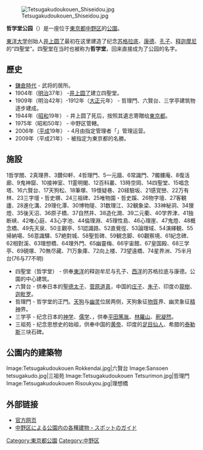 {{coord|35|43|20|N|139|40|27|E|display=title}}
[[File:Tetsugakudoukouen_Shiseidou.jpg|thumb]]

'''哲学堂公园'''（{{jpn|j=哲学堂公園|hg=てつがくどうこうえん|rm=Tetsugakudō Kōen}}）是一座位于[[東京都|東京都]][[中野区|中野区]]的[[公園|公園]]。

[[東洋大学|東洋大学]]创始人[[井上圆了|井上圆了]]最初在这里建造了纪念[[苏格拉底|苏格拉底]]、[[康德|康德]]、[[孔子|孔子]]、[[释迦摩尼|释迦摩尼]]的“四聖堂”。四聖堂在当时也被称为'''哲学堂'''，回来直接成为了公园的名字。

== 歷史 ==
*[[鎌倉時代|鎌倉時代]] - 武将{{Tsl|ja|和田義盛|和田義盛}}的居所。
*1904年（[[明治|明治]]37年） -[[井上圆了|井上圆了]]建立四聖堂。
*1909年（明治42年）-1912年（[[大正|大正]]元年） - 哲理門、六賢台、三学亭建筑物逐步建成。
*1944年（[[昭和|昭和]]19年） - 井上圆了死后，按照其遺志寄贈给[[東京都|東京都]]。
*1975年（昭和50年） - 中野区管轄。
*2006年（[[平成|平成]]19年） - 4月由指定管理者「{{lang|ja|日本体育施設グループ}}」管理运营。
*2009年（平成21年） - 被指定为東京都的名勝。

== 施設 ==
1哲学關、2真理界、3鑽仰軒、4哲理門、5一元牆、6常識門、7髑髏庵、8復活廊、9鬼神窟、10接神室、11霊明閣、12百科叢、13時空岡、14四聖堂、15唱念塔、16六賢台、17天狗松、18筆塚、19懷疑巷、20経驗坂、21感覚巒、22万有林、23三字壇・哲史塀、24三祖碑、25唯物園・哲史蹊、26物字壇、27客観廬、28進化溝、29理化潭、30博物隄、31数理江、32観象梁、33神秘洞、34狸燈、35後天沼、36原子橋、37自然井、38造化澗、39二元衢、40学界津、41独断峡、42唯心庭、43心字池、44倫理淵、45理性島、46心理崖、47鬼燈、48概念橋、49先天泉、50主觀亭、51認識路、52直覺徑、53論理域、54演繹観、55帰納場、56意識驛、57絶對城、58聖哲碑、59観念脚、60觀察境、61紀念碑、62相對溪、63理想橋、64理外門、65幽靈梅、66宇宙館、67皇国殿、68三学亭、69硯塚、70無尽藏、71万象庫、72向上楼、73望遠橋、74星界洲、75半月台(76与77不明)

* 四聖堂（哲学堂） - 供奉[[東洋|東洋]]的释迦牟尼与孔子、[[西洋|西洋]]的苏格拉底与康德。公園的中心建筑。
* 六賢台 - 供奉日本的[[聖德太子|聖德太子]]、[[菅原道真|菅原道真]]，中国的[[庄子|庄子]]、[[朱熹|朱子]]、印度の[[龍樹|龍樹]]、[[迦毗罗|迦毗罗]]。
* 哲理門 - 哲学堂的正門。[[天狗|天狗]]与[[幽灵|幽灵]]位居两侧，天狗象征[[物質|物質]]界、幽灵象征[[精神|精神]]界。
* 三学亭 - 纪念日本的[[神学|神学]]、[[儒学|儒学]]、{{Tsl|ja|仏教学|佛教学}}，供奉[[平田篤胤|平田篤胤]]、[[林羅山|林羅山]]、[[凝然|釈凝然]]。
* 三祖苑 - 纪念思想史的始祖，供奉中国的[[黄帝|黄帝]]、印度的[[足目仙人|足目仙人]]、希腊的[[泰勒斯|泰勒斯]]三块石碑。

== 公園内的建築物==

<gallery>
Image:Tetsugakudoukouen Rokkendai.jpg|六賢台
Image:Sansoen tetsugakudo.jpg|三祖苑
Image:Tetsugakudoukouen Tetsurimon.jpg|哲理門
Image:Tetsugakudoukouen Risoukyou.jpg|理想橋
</gallery>

== 外部链接 ==
{{Commons category|Tetsugakudo}}
* [https://web.archive.org/web/20120112035237/http://www.tetsugakudo.jp/ 官方网页]{{ja}}
* [https://web.archive.org/web/20091128210801/http://www.city.tokyo-nakano.lg.jp/024/99/130-midoritokouen/tetugak1.html 中野区による公園内の各種建物・スポットのガイド]{{ja}}

{{DEFAULTSORT:Tetsugakudou}}
[[Category:東京都公園|Category:東京都公園]]
[[Category:中野区|Category:中野区]]